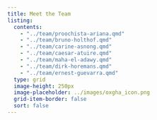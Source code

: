```yaml
---
title: Meet the Team
listing:
  contents: 
    - "../team/proochista-ariana.qmd"
    - "../team/bruno-holthof.qmd"
    - "../team/carine-asnong.qmd"
    - "../team/caesar-atuire.qmd"
    - "../team/maha-el-adawy.qmd"
    - "../team/dirk-horemans.qmd"
    - "../team/ernest-guevarra.qmd"
  type: grid
  image-height: 250px
  image-placeholder: ../images/oxgha_icon.png
  grid-item-border: false
  sort: false
---
```


